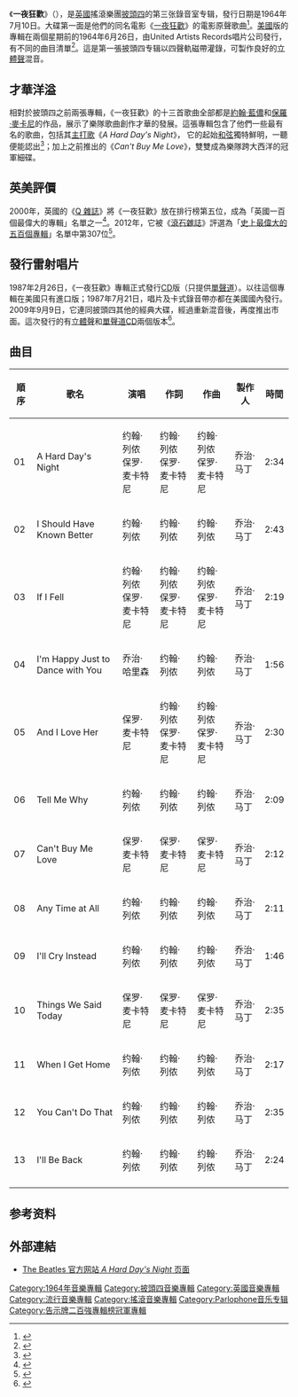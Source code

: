 {{noteTA
|G1=Show
|1=zh-cn:阿比路; zh-hk:艾比路; zh-tw:艾比路;
}}
{{Infobox Album
| Name        = 一夜狂歡<br>A Hard Day's Night
| Type        = [[專輯|專輯]]
| Artist      = [[披頭四|披頭四]]
| Cover       = HardDayUK.jpg
| Released    = 1964年7月10日
| Recorded    = 1964年1月29日－6月3日<br />英国倫敦[[阿比路录音室|阿比路录音室]]<br />1964年4月13日<br />法国巴黎Pathé Marconi录音室
| Genre       = [[搖滾|搖滾]]
| Length      = 30:45
| Label       = [[Parlophone|Parlophone]]
| Language    = [[英語|英語]]
| Producer    = [[乔治·马丁|乔治·马丁]]
| Reviews     = 
*[[Allmusic|Allmusic]] {{rating|5|5}} [http://www.allmusic.com/album/a-hard-days-night-uk-r1700346 link]
*''[[Blender_(magazine)|Blender]]'' {{Rating|4|5}} [http://www.blender.com/guide/back-catalogue/53036/hard-days-night.html link]
*[[Pitchfork_Media|Pitchfork Media]] (9.7/10) [http://pitchfork.com/reviews/albums/13422-a-hard-days-night/ link]
*''[[Q_(magazine)|Q]]'' {{rating|4|5}} [http://www.q4music.com/nav?page=q4music.artist.review&fixture_review=117562&fixture_artist=144975 link]
*《[[滾石_(雜誌)|滾石]]》 {{Rating|5|5}} [http://books.google.com/books?id=lRgtYCC6OUwC&printsec=frontcover#PPA51,M1 2004]
| Last album  = [[With_the_Beatles|With the Beatles]]<br />（1963）
| This album  = '''一夜狂歡'''<br />（1964）
| Next album  = [[披头士待售|披头士待售]]<br />（1964）

}}

《'''一夜狂歡'''》（{{lang-en|'''A Hard Day's Night'''}}），是[[英國|英國]]搖滾樂團[[披頭四|披頭四]]的第三张錄音室专辑，發行日期是1964年7月10日。大碟第一面是他們的同名電影《[[一夜狂歡_(電影)|一夜狂歡]]》的電影原聲歌曲<ref>{{Cite web |url=http://www.allmusic.com/album/a-hard-days-night-mw0001948685 |title="A Hard Day's Night" released in U.K., ALLMUSIC, retrieved on 8 November, 2014. |access-date=2014-11-08 |archive-date=2021-02-14 |archive-url=https://web.archive.org/web/20210214011443/https://www.allmusic.com/album/a-hard-days-night-mw0001948685 }}</ref>。[[美國|美國]]版的專輯在兩個星期前的1964年6月26日，由United Artists Records唱片公司發行，有不同的曲目清單<ref>{{Cite web |url=http://www.discogs.com/Beatles-A-Hard-Days-Night-Original-Motion-Picture-Sound-Track/release/1885291 |title="A Hard Day's Night" released in U.S., Discogs, retrieved on 8 November, 2014. |access-date=2014-11-08 |archive-date=2016-03-17 |archive-url=https://web.archive.org/web/20160317021316/https://www.discogs.com/Beatles-A-Hard-Days-Night-Original-Motion-Picture-Sound-Track/release/1885291 }}</ref>。這是第一張披頭四专辑以四聲軌磁帶灌錄，可製作良好的[[立體聲|立體聲]]混音。

==才華洋溢==
相對於披頭四之前兩張專輯，《一夜狂歡》的十三首歌曲全部都是[[約翰·藍儂|約翰·藍儂]]和[[保羅·麥卡尼|保羅·麥卡尼]]的作品，展示了樂隊歌曲創作才華的發展。這張專輯包含了他們一些最有名的歌曲，包括其[[主題曲|主打歌]]《''A Hard Day's Night''》， 它的起始[[和弦|和弦]]獨特鮮明，一聽便能認出<ref>{{Cite web |url=http://everything2.com/index.pl?node_id=1718612 |title=The "A Hard Day's Night" Chord - Rock's Holy Grail, Everything2, retrieved on 8 November, 2014. |accessdate=2014-11-08 |archive-date=2012-10-31 |archive-url=https://web.archive.org/web/20121031013854/http://everything2.com/index.pl?node_id=1718612 |dead-url=no }}</ref>；加上之前推出的《''Can't Buy Me Love''》，雙雙成為樂隊跨大西洋的冠軍細碟。

==英美評價==
2000年，英國的《[[Q_(雜誌)|Q 雜誌]]》將《一夜狂歡》放在排行榜第五位，成為「英國一百個最偉大的專輯」名單之一<ref>{{Cite web |url=http://www.listchallenges.com/q-magazine-the-100-greatest-british-albums-of-all |title=The 100 Greatest British Albums of All Time, Q Magazine, retrieved on 8 November, 2014. |access-date=2014-11-08 |archive-date=2022-03-19 |archive-url=https://web.archive.org/web/20220319083223/https://www.listchallenges.com/q-magazine-the-100-greatest-british-albums-of-all }}</ref>。2012年，它被《[[滾石雜誌|滾石雜誌]]》評選為「[[滾石雜誌五百大專輯|史上最偉大的五百個專輯]]」名單中第307位<ref>{{cite web|url=http://www.rollingstone.com/music/lists/500-greatest-albums-of-all-time-20120531/the-beatles-a-hard-days-night-19691231|title=500 Greatest Albums of All Time: The Beatles, "A Hard Day's Night"|publisher=Rolling Stone|date=|accessdate=8 November 2014|archiveurl=https://web.archive.org/web/20120714014221/http://www.rollingstone.com/music/lists/500-greatest-albums-of-all-time-20120531/the-beatles-a-hard-days-night-19691231|archivedate=2012年7月14日|deadurl=yes}}</ref>。

==發行雷射唱片==
1987年2月26日，《一夜狂歡》專輯正式發行[[CD|CD]]版（只提供[[單聲道|單聲道]]）。以往這個專輯在美國只有進口版；1987年7月21日，唱片及卡式錄音帶亦都在美國國內發行。2009年9月9日，它連同披頭四其他的經典大碟，經過重新混音後，再度推出市面。這次發行的有[[立體聲|立體聲]]和[[單聲道|單聲道]]CD兩個版本<ref>{{cite web |url=http://www.nytimes.com/2009/09/06/arts/music/06alla.html?pagewanted=all&_r=0 |title=The New York Times |publisher=nytimes.com |date=2 September 2009 |accessdate=8 November 2014 |archiveurl=https://web.archive.org/web/20190216135648/https://www.nytimes.com/2009/09/06/arts/music/06alla.html?pagewanted=all&_r=0 |archivedate=2019-02-16 |deadurl=no }}</ref>。

== 曲目 ==
{| class="wikitable"
! 順序 !! 歌名 !! 演唱 !! 作詞 !! 作曲 !!製作人 !! 時間
|-
| 01 || A Hard Day's Night ||约翰·列侬<br />保罗·麦卡特尼||约翰·列侬<br />保罗·麦卡特尼||约翰·列侬<br />保罗·麦卡特尼||乔治·马丁|| 2:34
|-
| 02 || I Should Have Known Better ||约翰·列侬||约翰·列侬||约翰·列侬||乔治·马丁|| 2:43
|-
| 03 || If I Fell ||约翰·列侬<br />保罗·麦卡特尼||约翰·列侬<br />保罗·麦卡特尼||约翰·列侬<br />保罗·麦卡特尼||乔治·马丁|| 2:19
|-
| 04 || I'm Happy Just to Dance with You ||乔治·哈里森||约翰·列侬||约翰·列侬||乔治·马丁|| 1:56
|-
| 05 || And I Love Her ||保罗·麦卡特尼||约翰·列侬<br />保罗·麦卡特尼||约翰·列侬<br />保罗·麦卡特尼||乔治·马丁|| 2:30
|-
| 06 || Tell Me Why ||约翰·列侬||约翰·列侬||约翰·列侬||乔治·马丁|| 2:09
|-
| 07 || Can't Buy Me Love ||保罗·麦卡特尼||保罗·麦卡特尼||保罗·麦卡特尼||乔治·马丁|| 2:12
|-
| 08 || Any Time at All ||约翰·列侬||约翰·列侬||约翰·列侬||乔治·马丁|| 2:11
|-
| 09 || I'll Cry Instead ||约翰·列侬||约翰·列侬||约翰·列侬||乔治·马丁|| 1:46
|-
| 10 || Things We Said Today ||保罗·麦卡特尼||保罗·麦卡特尼||保罗·麦卡特尼||乔治·马丁|| 2:35
|-
| 11 || When I Get Home ||约翰·列侬||约翰·列侬||约翰·列侬||乔治·马丁|| 2:17
|-
| 12 || You Can't Do That ||约翰·列侬||约翰·列侬||约翰·列侬||乔治·马丁|| 2:35
|-
| 13 || I'll Be Back ||约翰·列侬||约翰·列侬||约翰·列侬||乔治·马丁|| 2:24
|-
|}

== 参考资料 ==
{{Reflist|colwidth=30em}}

== 外部連結 ==
* [https://web.archive.org/web/20141108022121/http://www.thebeatlesonline.co.uk/thebeatles/thebeatles/A-Hard-Day-s-Night-Mono-180-Gram-Vinyl/3DE40000000 The Beatles 官方网站 ''A Hard Day's Night'' 页面 ]

{{披头士乐队}}

[[Category:1964年音樂專輯|Category:1964年音樂專輯]]
[[Category:披頭四音樂專輯|Category:披頭四音樂專輯]]
[[Category:英國音樂專輯|Category:英國音樂專輯]]
[[Category:流行音樂專輯|Category:流行音樂專輯]]
[[Category:搖滾音樂專輯|Category:搖滾音樂專輯]]
[[Category:Parlophone音乐专辑|Category:Parlophone音乐专辑]]
[[Category:告示牌二百強專輯榜冠軍專輯|Category:告示牌二百強專輯榜冠軍專輯]]